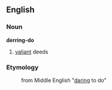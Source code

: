 ==English==
===Noun===
'''derring-do'''

# [[valiant]] deeds

===Etymology===
:from Middle English "[[dare|daring]] to do"